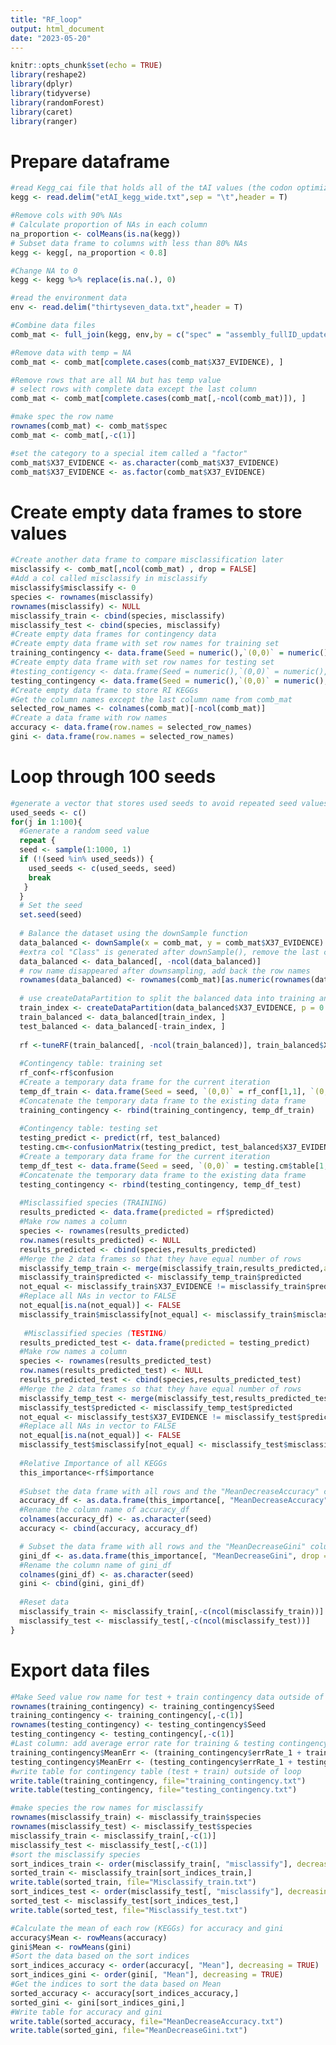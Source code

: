 ```yaml
---
title: "RF_loop"
output: html_document
date: "2023-05-20"
---
```


```r
knitr::opts_chunk$set(echo = TRUE)
library(reshape2)
library(dplyr)
library(tidyverse)
library(randomForest)
library(caret)
library(ranger)
```

# Prepare dataframe
```r
#read Kegg_cai file that holds all of the tAI values (the codon optimization values) and the kegg annotations (saved in the KEGG column)
kegg <- read.delim("etAI_kegg_wide.txt",sep = "\t",header = T)

#Remove cols with 90% NAs
# Calculate proportion of NAs in each column
na_proportion <- colMeans(is.na(kegg))
# Subset data frame to columns with less than 80% NAs
kegg <- kegg[, na_proportion < 0.8]

#Change NA to 0
kegg <- kegg %>% replace(is.na(.), 0)

#read the environment data
env <- read.delim("thirtyseven_data.txt",header = T)

#Combine data files
comb_mat <- full_join(kegg, env,by = c("spec" = "assembly_fullID_updated"))

#Remove data with temp = NA
comb_mat <- comb_mat[complete.cases(comb_mat$X37_EVIDENCE), ]

#Remove rows that are all NA but has temp value
# select rows with complete data except the last column
comb_mat <- comb_mat[complete.cases(comb_mat[,-ncol(comb_mat)]), ]

#make spec the row name
rownames(comb_mat) <- comb_mat$spec
comb_mat <- comb_mat[,-c(1)]

#set the category to a special item called a "factor"
comb_mat$X37_EVIDENCE <- as.character(comb_mat$X37_EVIDENCE)
comb_mat$X37_EVIDENCE <- as.factor(comb_mat$X37_EVIDENCE)
```

# Create empty data frames to store values
```r
#Create another data frame to compare misclassification later
misclassify <- comb_mat[,ncol(comb_mat) , drop = FALSE]
#Add a col called misclassify in misclassify
misclassify$misclassify <- 0
species <- rownames(misclassify)
rownames(misclassify) <- NULL
misclassify_train <- cbind(species, misclassify)
misclassify_test <- cbind(species, misclassify)
#Create empty data frames for contingency data
#Create empty data frame with set row names for training set
training_contingency <- data.frame(Seed = numeric(),`(0,0)` = numeric(),`(0,1)` = numeric(),errRate_1 = numeric(),`(1,0)` = numeric(),`(1,1)` = numeric(),errRate_2 = numeric(),stringsAsFactors = FALSE)
#Create empty data frame with set row names for testing set
#testing_contigency <- data.frame(Seed = numeric(),`(0,0)` = numeric(),`(0,1)` = numeric(),`(1,0)` = numeric(),`(1,1)` = numeric(),stringsAsFactors = FALSE)
testing_contingency <- data.frame(Seed = numeric(),`(0,0)` = numeric(),`(0,1)` = numeric(),errRate_1 = numeric(),`(1,0)` = numeric(),`(1,1)` = numeric(),errRate_2 = numeric(),stringsAsFactors = FALSE)
#Create empty data frame to store RI KEGGs
#Get the column names except the last column name from comb_mat
selected_row_names <- colnames(comb_mat)[-ncol(comb_mat)]
#Create a data frame with row names
accuracy <- data.frame(row.names = selected_row_names)
gini <- data.frame(row.names = selected_row_names)
```

# Loop through 100 seeds
```r
#generate a vector that stores used seeds to avoid repeated seed values
used_seeds <- c()
for(j in 1:100){
  #Generate a random seed value
  repeat {
  seed <- sample(1:1000, 1)
  if (!(seed %in% used_seeds)) {
    used_seeds <- c(used_seeds, seed)
    break
   }
  }
  # Set the seed
  set.seed(seed)
  
  # Balance the dataset using the downSample function
  data_balanced <- downSample(x = comb_mat, y = comb_mat$X37_EVIDENCE)
  #extra col "Class" is generated after downSample(), remove the last col $Class
  data_balanced <- data_balanced[, -ncol(data_balanced)]
  # row name disappeared after downsampling, add back the row names
  rownames(data_balanced) <- rownames(comb_mat)[as.numeric(rownames(data_balanced))]
  
  # use createDataPartition to split the balanced data into training and testing datasets
  train_index <- createDataPartition(data_balanced$X37_EVIDENCE, p = 0.7, list = FALSE)
  train_balanced <- data_balanced[train_index, ]
  test_balanced <- data_balanced[-train_index, ]
  
  rf <-tuneRF(train_balanced[, -ncol(train_balanced)], train_balanced$X37_EVIDENCE, ntreeTry = 500, stepFactor = 1.5, improve = 0.01, trace = FALSE, plot = FALSE,doBest = TRUE,proximity=TRUE, importance=TRUE)
 
  #Contingency table: training set
  rf_conf<-rf$confusion
  #Create a temporary data frame for the current iteration
  temp_df_train <- data.frame(Seed = seed, `(0,0)` = rf_conf[1,1], `(0,1)` = rf_conf[1,2],errRate_1 = rf_conf[1,3], `(1,0)` = rf_conf[2,1],`(1,1)` = rf_conf[2,2], errRate_2 = rf_conf[2,3], stringsAsFactors = FALSE)
  #Concatenate the temporary data frame to the existing data frame
  training_contingency <- rbind(training_contingency, temp_df_train)
  
  #Contingency table: testing set
  testing_predict <- predict(rf, test_balanced)
  testing.cm<-confusionMatrix(testing_predict, test_balanced$X37_EVIDENCE)
  #Create a temporary data frame for the current iteration
  temp_df_test <- data.frame(Seed = seed, `(0,0)` = testing.cm$table[1,1], `(0,1)` = testing.cm$table[1,2], errRate_1 = testing.cm$table[1,2]/(testing.cm$table[1,1]+testing.cm$table[1,2]), `(1,0)` = testing.cm$table[2,1],`(1,1)` = testing.cm$table[2,2], errRate_2 = testing.cm$table[2,1]/(testing.cm$table[2,1]+testing.cm$table[2,2]), stringsAsFactors = FALSE)
  #Concatenate the temporary data frame to the existing data frame
  testing_contingency <- rbind(testing_contingency, temp_df_test)
  
  #Misclassified species (TRAINING)
  results_predicted <- data.frame(predicted = rf$predicted)
  #Make row names a column
  species <- rownames(results_predicted)
  row.names(results_predicted) <- NULL
  results_predicted <- cbind(species,results_predicted)
  #Merge the 2 data frames so that they have equal number of rows
  misclassify_temp_train <- merge(misclassify_train,results_predicted,all.x = TRUE) 
  misclassify_train$predicted <- misclassify_temp_train$predicted
  not_equal <- misclassify_train$X37_EVIDENCE != misclassify_train$predicted
  #Replace all NAs in vector to FALSE
  not_equal[is.na(not_equal)] <- FALSE
  misclassify_train$misclassify[not_equal] <- misclassify_train$misclassify[not_equal] + 1
  
   #Misclassified species (TESTING)
  results_predicted_test <- data.frame(predicted = testing_predict)
  #Make row names a column
  species <- rownames(results_predicted_test)
  row.names(results_predicted_test) <- NULL
  results_predicted_test <- cbind(species,results_predicted_test)
  #Merge the 2 data frames so that they have equal number of rows
  misclassify_temp_test <- merge(misclassify_test,results_predicted_test,all.x = TRUE) 
  misclassify_test$predicted <- misclassify_temp_test$predicted
  not_equal <- misclassify_test$X37_EVIDENCE != misclassify_test$predicted
  #Replace all NAs in vector to FALSE
  not_equal[is.na(not_equal)] <- FALSE
  misclassify_test$misclassify[not_equal] <- misclassify_test$misclassify[not_equal] + 1
  
  #Relative Importance of all KEGGs
  this_importance<-rf$importance
  
  #Subset the data frame with all rows and the "MeanDecreaseAccuracy" column
  accuracy_df <- as.data.frame(this_importance[, "MeanDecreaseAccuracy", drop = FALSE])
  #Rename the column name of accuracy_df
  colnames(accuracy_df) <- as.character(seed)
  accuracy <- cbind(accuracy, accuracy_df)

  # Subset the data frame with all rows and the "MeanDecreaseGini" column
  gini_df <- as.data.frame(this_importance[, "MeanDecreaseGini", drop = FALSE])
  #Rename the column name of gini_df
  colnames(gini_df) <- as.character(seed)
  gini <- cbind(gini, gini_df)
  
  #Reset data
  misclassify_train <- misclassify_train[,-c(ncol(misclassify_train))]
  misclassify_test <- misclassify_test[,-c(ncol(misclassify_test))]
}
```

# Export data files
```r
#Make Seed value row name for test + train contingency data outside of loop
rownames(training_contingency) <- training_contingency$Seed
training_contingency <- training_contingency[,-c(1)]
rownames(testing_contingency) <- testing_contingency$Seed
testing_contingency <- testing_contingency[,-c(1)]
#Last column: add average error rate for training & testing contingency
training_contingency$MeanErr <- (training_contingency$errRate_1 + training_contingency$errRate_2)/2
testing_contingency$MeanErr <- (testing_contingency$errRate_1 + testing_contingency$errRate_2)/2
#write table for contingency table (test + train) outside of loop
write.table(training_contingency, file="training_contingency.txt")
write.table(testing_contingency, file="testing_contingency.txt")

#make species the row names for misclassify
rownames(misclassify_train) <- misclassify_train$species
rownames(misclassify_test) <- misclassify_test$species
misclassify_train <- misclassify_train[,-c(1)]
misclassify_test <- misclassify_test[,-c(1)]
#sort the misclassify species
sort_indices_train <- order(misclassify_train[, "misclassify"], decreasing = TRUE)
sorted_train <- misclassify_train[sort_indices_train,]
write.table(sorted_train, file="Misclassify_train.txt")
sort_indices_test <- order(misclassify_test[, "misclassify"], decreasing = TRUE)
sorted_test <- misclassify_test[sort_indices_test,]
write.table(sorted_test, file="Misclassify_test.txt")

#Calculate the mean of each row (KEGGs) for accuracy and gini
accuracy$Mean <- rowMeans(accuracy)
gini$Mean <- rowMeans(gini)
#Sort the data based on the sort indices
sort_indices_accuracy <- order(accuracy[, "Mean"], decreasing = TRUE)
sort_indices_gini <- order(gini[, "Mean"], decreasing = TRUE)
#Get the indices to sort the data based on Mean
sorted_accuracy <- accuracy[sort_indices_accuracy,]
sorted_gini <- gini[sort_indices_gini,]
#Write table for accuracy and gini
write.table(sorted_accuracy, file="MeanDecreaseAccuracy.txt")
write.table(sorted_gini, file="MeanDecreaseGini.txt")
```

